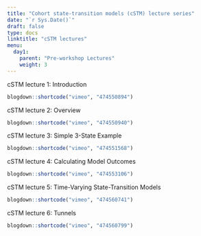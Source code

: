 ```yaml
---
title: "Cohort state-transition models (cSTM) lecture series"
date: "`r Sys.Date()`"
draft: false
type: docs
linktitle: "cSTM lectures"
menu:
  day1:
    parent: "Pre-workshop Lectures"
    weight: 3
---
```


<!-- ## Slides -->

<!-- [Download Markov model slides](../../../Course_Modularization/Markov models/Slides/MarkovModelSlides_CDC2021.pptx) -->

cSTM lecture 1: Introduction

```r
blogdown::shortcode("vimeo", "474550894")
```

cSTM lecture 2: Overview

```r
blogdown::shortcode("vimeo", "474550940")
```

cSTM lecture 3: Simple 3-State Example

```r
blogdown::shortcode("vimeo", "474551568")
```

cSTM lecture 4: Calculating Model Outcomes

```r
blogdown::shortcode("vimeo", "474553106")
```

cSTM lecture 5: Time-Varying State-Transition Models

```r
blogdown::shortcode("vimeo", "474560741")
```

cSTM lecture 6: Tunnels

```r
blogdown::shortcode("vimeo", "474560799")
```



